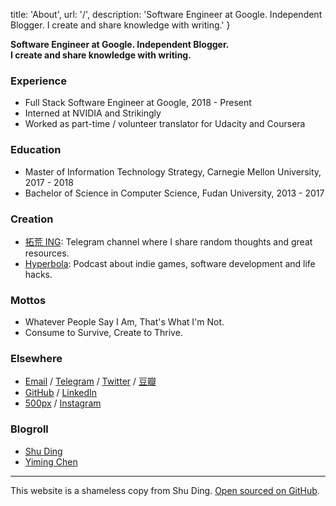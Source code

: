 
  title: 'About',
  url: '/',
  description: 'Software Engineer at Google. Independent Blogger. I create and share knowledge with writing.'
}


**Software Engineer at Google. Independent Blogger.  
I create and share knowledge with writing.**

### Experience

- Full Stack Software Engineer at Google, 2018 - Present
- Interned at NVIDIA and Strikingly
- Worked as part-time / volunteer translator for Udacity and Coursera

### Education

- Master of Information Technology Strategy, Carnegie Mellon University, 2017 - 2018
- Bachelor of Science in Computer Science, Fudan University, 2013 - 2017

### Creation

- [拓荒 ING](https://t.me/instante_thoughts): Telegram channel where I share random thoughts and great resources.
- [Hyperbola](https://hyperbola.link/): Podcast about indie games, software development and life hacks.

### Mottos

- Whatever People Say I Am, That's What I'm Not.
- Consume to Survive, Create to Thrive.

### Elsewhere

- [Email](mailto:hi@linghao.io) / [Telegram](https://t.me/instante_42) / [Twitter](https://twitter.com/instante_42) / [豆瓣](https://www.douban.com/people/instante_42/)
- [GitHub](https://github.com/dnc1994) / [LinkedIn](https://www.linkedin.com/in/linghaozh)
- [500px](https://500px.com/linghaozh) / [Instagram](https://www.instagram.com/instante_42/)

### Blogroll

- [Shu Ding](https://shud.in/)
- [Yiming Chen](https://dsdshcym.github.io/blog/)

---

This website is a shameless copy from Shu Ding. [Open sourced on GitHub](https://github.com/dnc1994/blog).